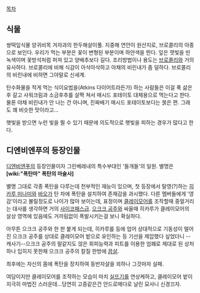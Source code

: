 [[목차]]
== 식물 ==
쌍떡잎식물 양귀비목 겨자과의 한두해살이풀. 지중해 연안이 원산지로, 브로콜리의 아종으로 보인다. 우리가 먹는 부분은 꽃이 변형된 부분이며 하얀색을 띈다. 잎은 잿빛을 띤 녹색이며 꽃방석처럼 퍼져 있고 양배추보다 길다. 조리방법이나 용도는 [[브로콜리]]와 거의 유사하다. 브로콜리에 비해 식감이 아삭아삭하고 야채의 비린내가 좀 덜하다. 브로콜리의 비린내에 비하면 그야말로 신세계.

탄수화물을 적게 먹는 식이요법을(Atkins 다이어트라든가) 하는 사람들은 이걸 푹 삶은 후 갈고 사워크림과 소금후추를 살짝 쳐서 매시드 포테이토 대체용으로 먹는다고 한다. 물론 야채 비린내가 안 나는 건 아니며, 진짜배기 매시드 포테이토보다는 묽은 편. 그래도 꽤 비슷한 맛이라고...

햇빛을 받으면 누런 빛을 띌 수 있기 때문에 의도적으로 햇빛을 피하는 경우가 많다고 한다.
== 디엔비엔푸의 등장인물 ==
[[디엔비엔푸]]의 등장인물이자 그린베레내의 특수부대인 '들개들'의 일원. 별명은 '''[wiki:"폭탄마" 폭탄의 마술사]'''

별명 그대로 각종 폭탄을 다루는데 천부적인 재능이 있으며, 첫 등장에서 탈영(?)하는 [[히카루 미나미]]와 [[바오]]가 탄 차에 폭탄을 설치하여 존재감을 과시했다. 다른 멤버들에게 '영감'이라고 불릴정도로 나이가 많아 보이는데, 표정이며 [[클레이모어]]를 조작할때 중얼거리는 대사를 생각하면 거의 [[사이코패스]]급. [[으크크 공주]]와 싸울때 히카루가 클레이모어의 살상 영역에 있음에도 거끼림없이 폭발시키는걸 보니 확실하다.

아무튼 으크크 공주와 한 판 붙게 되는데, 히카루를 등에 업어 상대적으로 기동성이 떨어진 으크크 공주를 상대로 클레이모어 밭으로 유인하는 등 기선을 제압했다 싶었더니 --캐사기--으크크 공주의 말같지도 않은 회피능력과 피트를 이용한 엄폐로 제대로 된 상처 하나 입히지 못한채 으크크 공주의 칼질 한방에 [[끔살]].

최후에는 자신의 몸에 폭탄을 장치하여 동반자살을 꾀하나 그것마자 실패.

여담이지만 클레이모어를 조작하는 모습이 마치 [[실뜨기]]를 연상케하고, 클레이모어 밭이 지극히 마법진 스러운데...당연히 고증같은건 안드로메다로 날린 묘사니 신경끄자.
